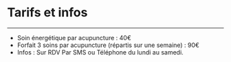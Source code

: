 # Tarifs et infos

---

- Soin énergétique par acupuncture : 40€
- Forfait 3 soins par acupuncture (répartis sur une semaine) : 90€
- Infos : Sur RDV Par SMS ou Téléphone du lundi au samedi.
